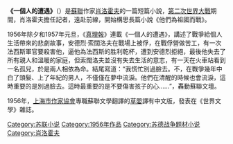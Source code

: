 {{NoteTA
|1=zh-tw:蕭洛霍夫; zh-hans:肖洛霍夫
}}
'''《一個人的遭遇》'''（{{lang-ru|'''Судьба человека'''}}）是[[蘇聯|蘇聯]]作家[[肖洛霍夫|肖洛霍夫]]的一篇短篇小說，[[第二次世界大戰|第二次世界大戰]]期間，肖洛霍夫擔任記者，遠赴前線，開始構思長篇小說《他們為祖國而戰》。

1956年除夕和1957年元旦，《[[真理報|真理報]]》連載《一個人的遭遇》，講述了戰爭給個人生活帶來的悲劇故事，安德烈·索闊洛夫在戰場上被俘，在戰俘營做苦工，有一次法西斯軍官要殺害他，逼他為法西斯的胜利乾杯，遭到安德烈拒絕，最後他失去了所有親人和溫暖的家庭，但索闊洛夫並沒有失去生活的意志，有一天在火車站看到一名孤兒，於是兩人相依為命。結尾寫道：“我慌忙別過臉去。不，在戰爭幾年中白了頭髮、上了年紀的男人，不僅僅在夢中流淚。他們在清醒的時候也會流淚，這時重要的是別過臉去。這時最重要的是不要傷害孩子的心……”，轟動蘇聯文壇。

1956年，[[上海市作家協會|上海市作家協會]]專職蘇聯文學翻譯的[[草嬰|草嬰]]譯有中文版，發表在《世界文學》雜誌。

[[Category:苏联小说|Category:苏联小说]]
[[Category:1956年作品|Category:1956年作品]]
[[Category:苏德战争题材小说|Category:苏德战争题材小说]]
[[Category:肖洛霍夫|Category:肖洛霍夫]]
